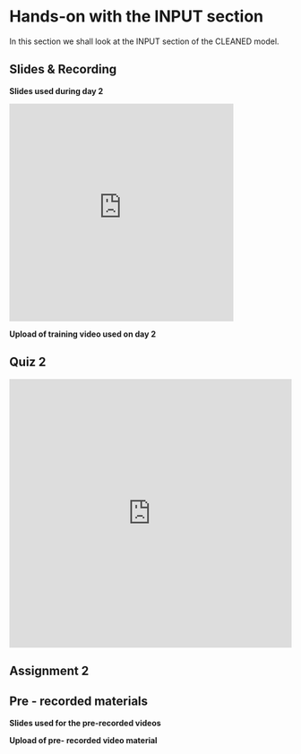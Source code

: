 # Hands-on with the INPUT section  

In this section we shall look at the INPUT section of the CLEANED model.


## Slides & Recording

**Slides used during day 2**

<iframe src="https://docs.google.com/presentation/d/e/2PACX-1vSB90L44VXkCYpxWqL6ZQ13pBg9sZhuUspTnkm6j_iCzydVFLj1du2plRCfaN40dw/embed?start=false&loop=false&delayms=3000" frameborder="0" width="400" height="389" allowfullscreen="true" mozallowfullscreen="true" webkitallowfullscreen="true"></iframe>

**Upload of training video used on day 2**

## Quiz 2


<iframe width="640px" height= "480px" src= "https://forms.office.com/Pages/ResponsePage.aspx?id=AA76ahT6t0CKLiKn-MNX1aE1vfzSBf5GkjzzKvqgj8ZUMDJNTk0xQU9JRDlDRTJNM1lGREMxWDVSWS4u&embed=true" frameborder= "0" marginwidth= "0" marginheight= "0" style= "border: none; max-width:100%; max-height:100vh" allowfullscreen webkitallowfullscreen mozallowfullscreen msallowfullscreen> </iframe>

## Assignment 2 

<script type="text/javascript" src="https://form.jotform.com/jsform/201691661229052"></script>

## Pre - recorded materials 

**Slides used for the pre-recorded videos**


**Upload of pre- recorded video material**

